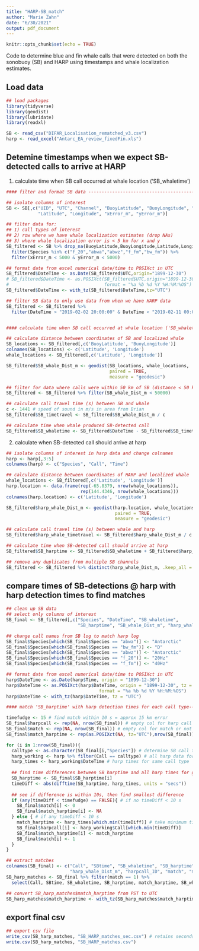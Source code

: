 ```yaml
---
title: "HARP-SB_match"
author: "Marie Zahn"
date: "6/30/2021"
output: pdf_document
---
```


```r
knitr::opts_chunk$set(echo = TRUE)
```

Code to determine blue and fin whale calls that were detected on both the sonobuoy (SB) and HARP using timestamps and whale localization estimates.


## Load data

```r
## load packages
library(tidyverse)
library(geodist)
library(lubridate)
library(readxl)

SB <- read_csv("DIFAR_Localisation_rematched_v3.csv")
harp <- read_excel("Antarc_EA_review_fixedFin.xls")

```


## Detemine timestamps when we expect SB-detected calls to arrive at HARP

1. calculate time when SB call occurred at whale location ('SB_whaletime')

```r
#### filter and format SB data -------------------------------------------------------------------

## isolate columns of interest
SB <- SB[,c("UID", "UTC", "Channel", "BuoyLatitude", "BuoyLongitude", "Species", 
            "Latitude", "Longitude", "xError_m", "yError_m")]

## filter data for:
## 1) call types of interest
## 2) row where we have whale localization estimates (drop NAs)
## 3) where whale localization error is < 5 km for x and y
SB_filtered <- SB %>% drop_na(BuoyLatitude,BuoyLongitude,Latitude,Longitude) %>% 
  filter(Species %in% c("f_20","abwa","abwz","f_fm","bw_fm")) %>% 
  filter(xError_m < 5000 & yError_m < 5000)

## format date from excel numerical date/time to POSIXct in UTC
SB_filtered$DateTime <- as.Date(SB_filtered$UTC,origin="1899-12-30")
# SB_filtered$DateTime <- as.POSIXct(SB_filtered$UTC,origin="1899-12-30", tz = 'UTC',
#                                    format = "%a %b %d %Y %H:%M:%OS")        
SB_filtered$DateTime <- with_tz(SB_filtered$DateTime,tz="UTC")

## filter SB data to only use data from when we have HARP data
SB_filtered <- SB_filtered %>% 
  filter(DateTime > "2019-02-02 20:00:00" & DateTime < "2019-02-11 00:00:00")


#### calculate time when SB call occurred at whale location ('SB_whaletime')------------------------

## calculate distance between coordinates of SB and localized whale
SB_locations <- SB_filtered[,c('BuoyLatitude', 'BuoyLongitude')]
colnames(SB_locations) <- c('Latitude', 'Longitude')
whale_locations <- SB_filtered[,c('Latitude', 'Longitude')]

SB_filtered$SB_whale_Dist_m <- geodist(SB_locations, whale_locations,
                                       paired = TRUE,
                                       measure = "geodesic")

## filter for data where calls were within 50 km of SB (distance < 50 km)
SB_filtered <- SB_filtered %>% filter(SB_whale_Dist_m < 50000)

## calculate call travel time (s) between SB and whale
c <- 1441 # speed of sound in m/s in area from Brian
SB_filtered$SB_timetravel <- SB_filtered$SB_whale_Dist_m / c

## calculate time when whale produced SB-detected call
SB_filtered$SB_whaletime <- SB_filtered$DateTime - SB_filtered$SB_timetravel

```

2. calculate when SB-detected call should arrive at harp

```r
## isolate columns of interest in harp data and change colnames
harp <- harp[,3:5]
colnames(harp) <- c("Species", "Call", "Time")

## calculate distance between coordinates of HARP and localized whale
whale_locations <- SB_filtered[,c('Latitude', 'Longitude')]
harp.location <- data.frame(rep(-65.8379, nrow(whale_locations)),
                            rep(144.4346, nrow(whale_locations)))
colnames(harp.location) <- c('Latitude', 'Longitude')

SB_filtered$harp_whale_Dist_m <- geodist(harp.location, whale_locations,
                                         paired = TRUE,
                                         measure = "geodesic")

## calculate call travel time (s) between whale and harp
SB_filtered$harp_whale_timetravel <- SB_filtered$harp_whale_Dist_m / c

## calculate time when SB-detected call should arrive at harp
SB_filtered$SB_harptime <- SB_filtered$SB_whaletime + SB_filtered$harp_whale_timetravel

## remove any duplicates from multiple SB channels
SB_filtered <- SB_filtered %>% distinct(harp_whale_Dist_m, .keep_all = TRUE)

```


## compare times of SB-detections @ harp with harp detection times to find matches

```r
## clean up SB data
## select only columns of interest
SB_final <- SB_filtered[,c("Species", "DateTime", "SB_whaletime", 
                           "SB_harptime", "SB_whale_Dist_m", "harp_whale_Dist_m")]

## change call names from SB log to match harp log
SB_final$Species[which(SB_final$Species == "abwa")] <- "Antarctic"
SB_final$Species[which(SB_final$Species == "bw_fm")] <- "D"
SB_final$Species[which(SB_final$Species == "abwz")] <- "Antarctic"
SB_final$Species[which(SB_final$Species == "f_20")] <- "20Hz"
SB_final$Species[which(SB_final$Species == "f_fm")] <- "40Hz"

## format date from excel numerical date/time to POSIXct in UTC
harp$DateTime <- as.Date(harp$Time, origin = "1899-12-30")
harp$DateTime <- as.POSIXct(harp$DateTime, origin = "1899-12-30", tz = 'UTC',
                                   format = "%a %b %d %Y %H:%M:%OS")        
harp$DateTime <- with_tz(harp$DateTime, tz = "UTC")

#### match 'SB_harptime' with harp detection times for each call type-------------------------

timefudge <- 15 # find match within 10 s = approx 15 km error
SB_final$harpcall <- rep(NA, nrow(SB_final)) # empty col for harp call type
SB_final$match <- rep(NA, nrow(SB_final)) # empty col for match or not (1/0)
SB_final$match_harptime <- rep(as.POSIXct(NA, tz="UTC"),nrow(SB_final)) # empty col for corresponding match harp time

for (i in 1:nrow(SB_final)){
  calltype <- as.character(SB_final[i,"Species"]) # determine SB call type
  harp_working <- harp %>% filter(Call == calltype) # all harp data for call type
  harp_times <- harp_working$DateTime # harp times for same call type
  
  ## find time differences between SB harptime and all harp times for given call type
  SB_harptime <- SB_final$SB_harptime[i]
  timeDiff <- abs(difftime(SB_harptime, harp_times, units = "secs"))
  
  ## see if difference is within 10s, then find smallest difference
  if (any(timeDiff < timefudge) == FALSE){ # if no timeDiff < 10 s
    SB_final$match[i] <- 0
    SB_final$match_harptime[i] <- NA
  } else { # if any timeDiff < 10 s
    match_harptime <- harp_times[which.min(timeDiff)] # take minimum time diff
    SB_final$harpcall[i] <- harp_working$Call[which.min(timeDiff)]
    SB_final$match_harptime[i] <- match_harptime
    SB_final$match[i] <- 1
  }
}

## extract matches
colnames(SB_final) <- c("Call", "SBtime", "SB_whaletime", "SB_harptime", "SB_whale_Dist_m",
                        "harp_whale_Dist_m", "harpcall_ID", "match", "match_harptime")
SB_harp_matches <- SB_final %>% filter(match == 1) %>% 
  select(Call, SBtime, SB_whaletime, SB_harptime, match_harptime, SB_whale_Dist_m, harp_whale_Dist_m)

## convert SB_harp_matches$match_harptime from PST to UTC
SB_harp_matches$match_harptime <- with_tz(SB_harp_matches$match_harptime, tz = "UTC")

```


## export final csv

```r
## export csv file
write_csv(SB_harp_matches, "SB_HARP_matches_sec.csv") # retains seconds
write.csv(SB_harp_matches, "SB_HARP_matches.csv")

```
